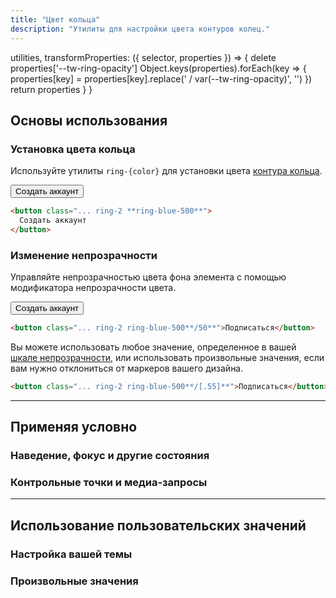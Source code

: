 ```yaml
---
title: "Цвет кольца"
description: "Утилиты для настройки цвета контуров колец."
---
```



  utilities,
  transformProperties: ({ selector, properties }) => {
    delete properties['--tw-ring-opacity']
    Object.keys(properties).forEach(key => {
      properties[key] = properties[key].replace(' / var(--tw-ring-opacity)', '')
    })
    return properties
  }
}

## Основы использования

### Установка цвета кольца

Используйте утилиты `ring-{color}` для установки цвета [контура кольца](/docs/ring-width).

<Example>
  <div class="flex justify-center max-w-md mx-auto gap-4 text-white text-sm text-center font-bold leading-6">
    <button class="px-4 py-2 font-semibold text-sm bg-white text-slate-700 border border-slate-300 rounded-md shadow-sm ring-2 ring-offset-2 ring-offset-slate-50 ring-blue-500 dark:ring-offset-slate-900 dark:bg-slate-700 dark:text-slate-200 dark:border-transparent">Создать аккаунт</button>
  </div>
</Example>

```html
<button class="... ring-2 **ring-blue-500**">
  Создать аккаунт
</button>
```

### Изменение непрозрачности

Управляйте непрозрачностью цвета фона элемента с помощью модификатора непрозрачности цвета.

<Example>
  <div class="flex justify-center max-w-md mx-auto gap-4 text-white text-sm text-center font-bold leading-6">
    <button class="px-4 py-2 font-semibold text-sm bg-white text-slate-700 border border-slate-300 rounded-md shadow-sm ring-2 ring-offset-2 ring-offset-slate-50 ring-blue-500/50 dark:ring-offset-slate-900 dark:bg-slate-700 dark:text-slate-200 dark:border-transparent">Создать аккаунт</button>
  </div>
</Example>

```html
<button class="... ring-2 ring-blue-500**/50**">Подписаться</button>
```

Вы можете использовать любое значение, определенное в вашей [шкале непрозрачности](/docs/opacity), или использовать произвольные значения, если вам нужно отклониться от маркеров вашего дизайна.

```html
<button class="... ring-2 ring-blue-500**/[.55]**">Подписаться</button>
```

---

## <Heading ignore>Применяя условно</Heading>

### <Heading ignore>Наведение, фокус и другие состояния</Heading>

<HoverFocusAndOtherStates defaultClass="ring ring-blue-300" featuredClass="ring-blue-500" />

### <Heading ignore>Контрольные точки и медиа-запросы</Heading>

<BreakpointsAndMediaQueries defaultClass="ring ring-blue-300" featuredClass="ring-blue-500" />

---

## Использование пользовательских значений

### Настройка вашей темы

<CustomizePluginColors name="ring" configKey="ringColor" />

### Произвольные значения

<ArbitraryValues property="ring-{color}" featuredClass="ring-[#50d71e]" />
